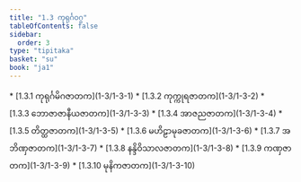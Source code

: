 ```yaml
---
title: "1.3 ကုရုင်္ဂဝဂ္ဂ"
tableOfContents: false
sidebar:
  order: 3
type: "tipitaka"
basket: "su"
book: "ja1"
---
```



<DynamicBreadcrumb />



<TableOfContents book="ja1" section="1.3">
* [1.3.1 ကုရုင်္ဂမိဂဇာတက](1-3/1-3-1)
* [1.3.2 ကုက္ကုရဇာတက](1-3/1-3-2)
* [1.3.3 ဘောဇာဇာနီယဇာတက](1-3/1-3-3)
* [1.3.4 အာဇညဇာတက](1-3/1-3-4)
* [1.3.5 တိတ္ထဇာတက](1-3/1-3-5)
* [1.3.6 မဟိဠာမုခဇာတက](1-3/1-3-6)
* [1.3.7 အဘိဏှဇာတက](1-3/1-3-7)
* [1.3.8 နန္ဒိဝိသာလဇာတက](1-3/1-3-8)
* [1.3.9 ကဏှဇာတက](1-3/1-3-9)
* [1.3.10 မုနိကဇာတက](1-3/1-3-10)
</TableOfContents>